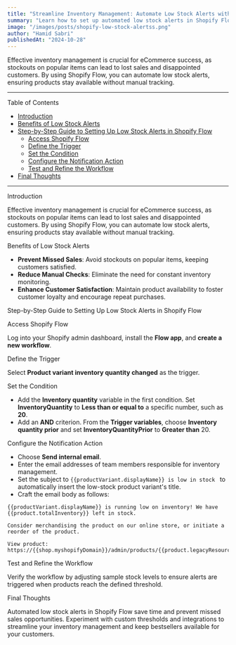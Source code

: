 ```yaml
---
title: "Streamline Inventory Management: Automate Low Stock Alerts with Shopify Flow"
summary: "Learn how to set up automated low stock alerts in Shopify Flow to keep products available and prevent missed sales opportunities."
image: "/images/posts/shopify-low-stock-alertss.png"
author: "Hamid Sabri"
publishedAt: "2024-10-28"
---
```


Effective inventory management is crucial for eCommerce success, as stockouts on popular items can lead to lost sales and disappointed customers. By using Shopify Flow, you can automate low stock alerts, ensuring products stay available without manual tracking.

---

<HeadingWithId id="table-of-contents" as="h2">Table of Contents</HeadingWithId>

- [Introduction](#introduction)
- [Benefits of Low Stock Alerts](#benefits-of-low-stock-alerts)
- [Step-by-Step Guide to Setting Up Low Stock Alerts in Shopify Flow](#step-by-step-guide-to-setting-up-low-stock-alerts-in-shopify-flow)
  - [Access Shopify Flow](#access-shopify-flow)
  - [Define the Trigger](#define-the-trigger)
  - [Set the Condition](#set-the-condition)
  - [Configure the Notification Action](#configure-the-notification-action)
  - [Test and Refine the Workflow](#test-and-refine-the-workflow)
- [Final Thoughts](#final-thoughts)

---

<HeadingWithId id="introduction" as="h2">Introduction</HeadingWithId>

Effective inventory management is crucial for eCommerce success, as stockouts on popular items can lead to lost sales and disappointed customers. By using Shopify Flow, you can automate low stock alerts, ensuring products stay available without manual tracking.

<HeadingWithId id="benefits-of-low-stock-alerts" as="h2">Benefits of Low Stock Alerts</HeadingWithId>

- **Prevent Missed Sales**: Avoid stockouts on popular items, keeping customers satisfied.
- **Reduce Manual Checks**: Eliminate the need for constant inventory monitoring.
- **Enhance Customer Satisfaction**: Maintain product availability to foster customer loyalty and encourage repeat purchases.

<HeadingWithId id="step-by-step-guide-to-setting-up-low-stock-alerts-in-shopify-flow" as="h2">Step-by-Step Guide to Setting Up Low Stock Alerts in Shopify Flow</HeadingWithId>

<HeadingWithId id="access-shopify-flow" as="h3">Access Shopify Flow</HeadingWithId>

Log into your Shopify admin dashboard, install the **Flow app**, and **create a new workflow**.
<YouTubeEmbed videoId="0D5V69TJJ4E" start={0} end={6} />

<HeadingWithId id="define-the-trigger" as="h3">Define the Trigger</HeadingWithId>

Select **Product variant inventory quantity changed** as the trigger.
<YouTubeEmbed videoId="0D5V69TJJ4E" start={6} end={12} />

<HeadingWithId id="set-the-condition" as="h3">Set the Condition</HeadingWithId>

- Add the **Inventory quantity** variable in the first condition. Set **InventoryQuantity** to **Less than or equal to** a specific number, such as **20**.
- Add an **AND** criterion. From the **Trigger variables**, choose **Inventory quantity prior** and set **InventoryQuantityPrior** to **Greater than** 20.

<YouTubeEmbed videoId="0D5V69TJJ4E" start={12} end={44} />

<HeadingWithId id="configure-the-notification-action" as="h3">Configure the Notification Action</HeadingWithId>

- Choose **Send internal email**.
- Enter the email addresses of team members responsible for inventory management.
- Set the subject to ```{{productVariant.displayName}} is low in stock ``` to automatically insert the low-stock product variant's title.
- Craft the email body as follows:

```liquid
{{productVariant.displayName}} is running low on inventory! We have {{product.totalInventory}} left in stock.

Consider merchandising the product on our online store, or initiate a reorder of the product.

View product: https://{{shop.myshopifyDomain}}/admin/products/{{product.legacyResourceId}}
```

<YouTubeEmbed videoId="0D5V69TJJ4E" start={43} />

<HeadingWithId id="test-and-refine-the-workflow" as="h3">Test and Refine the Workflow</HeadingWithId>

Verify the workflow by adjusting sample stock levels to ensure alerts are triggered when products reach the defined threshold.

<HeadingWithId id="final-thoughts" as="h2">Final Thoughts</HeadingWithId>

Automated low stock alerts in Shopify Flow save time and prevent missed sales opportunities. Experiment with custom thresholds and integrations to streamline your inventory management and keep bestsellers available for your customers.
